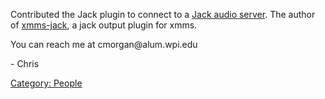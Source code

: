 {{Navbar}}

Contributed the Jack plugin to connect to a [http://jackit.sf.net Jack audio server].  The author of [http://xmms-jack.sf.net xmms-jack], a jack output plugin for xmms.

You can reach me at cmorgan@alum.wpi.edu

- Chris

[[Category: People]]